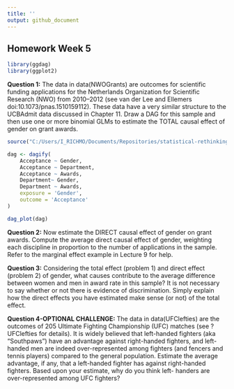 ```yaml
---
title: ''
output: github_document
---
```


## Homework Week 5

```r
library(ggdag)
library(ggplot2)
```


**Question 1:** The data in data(NWOGrants) are outcomes for scientific funding applications for the Netherlands Organization for Scientific Research (NWO) from 2010–2012 (see van der Lee and Ellemers doi:10.1073/pnas.1510159112). These data have a very similar structure to the UCBAdmit data discussed in Chapter 11. Draw a DAG for this sample and then use one or more binomial GLMs to estimate the TOTAL causal effect of gender on grant awards.  

```r
source("C:/Users/I_RICHMO/Documents/Repositories/statistical-rethinking/R/dag_plot.R")

dag <- dagify(
    Acceptance ~ Gender,
    Acceptance ~ Department, 
    Acceptance ~ Awards, 
    Department~ Gender,
    Department ~ Awards,
    exposure = 'Gender',
    outcome = 'Acceptance'
)

dag_plot(dag)
```


**Question 2:** Now estimate the DIRECT causal effect of gender on grant awards. Compute the average direct causal effect of gender, weighting each discipline in proportion to the number of applications in the sample. Refer to the marginal effect example in Lecture 9 for help.  


**Question 3:** Considering the total effect (problem 1) and direct effect (problem 2) of gender, what causes contribute to the average difference between women and men in award rate in this sample? It is not necessary to say whether or not there is evidence of discrimination. Simply explain how the direct effects you have estimated make sense (or not) of the total effect.  



**Question 4-OPTIONAL CHALLENGE:** The data in data(UFClefties) are the outcomes of 205 Ultimate Fighting Championship (UFC) matches (see ?UFClefties for details). It is widely believed that left-handed fighters (aka “Southpaws”) have an advantage against right-handed fighters, and left-handed men are indeed over-represented among fighters (and fencers and tennis players) compared to the general population. Estimate the average advantage, if any, that a left-handed fighter has against right-handed fighters. Based upon your estimate, why do you think left-
handers are over-represented among UFC fighters?